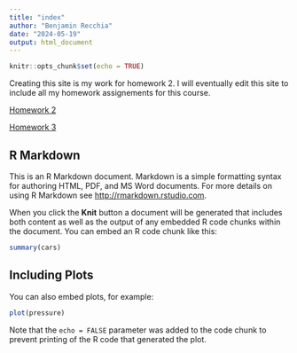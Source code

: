 ```yaml
---
title: "index"
author: "Benjamin Recchia"
date: "2024-05-19"
output: html_document
---
```


```r
knitr::opts_chunk$set(echo = TRUE)
```

Creating this site is my work for homework 2. I will eventually edit this site to include all my homework assignements for this course.

[Homework 2](https://brecchia.github.io/RecchiaBIOL6100/Homework_02)

[Homework 3](https://brecchia.github.io/RecchiaBIOL6100/Homework_03)

## R Markdown

This is an R Markdown document. Markdown is a simple formatting syntax for authoring HTML, PDF, and MS Word documents. For more details on using R Markdown see <http://rmarkdown.rstudio.com>.

When you click the **Knit** button a document will be generated that includes both content as well as the output of any embedded R code chunks within the document. You can embed an R code chunk like this:

```r
summary(cars)
```

## Including Plots

You can also embed plots, for example:

```r
plot(pressure)
```

Note that the `echo = FALSE` parameter was added to the code chunk to prevent printing of the R code that generated the plot.
